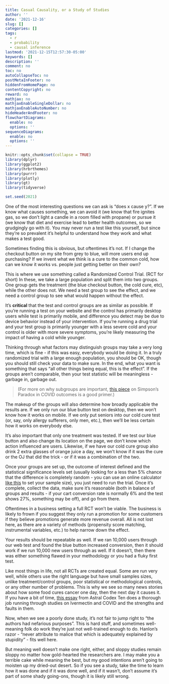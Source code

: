 ```yaml
---
title: Casual Causality, or a Study of Studies
author: ''
date: '2021-12-16'
slug: []
categories: []
tags:
  - r
  - probability
  - causal inference
lastmod: '2021-12-15T12:57:30-05:00'
keywords: []
description: ''
comment: no
toc: no
autoCollapseToc: no
postMetaInFooter: no
hiddenFromHomePage: no
contentCopyright: no
reward: no
mathjax: no
mathjaxEnableSingleDollar: no
mathjaxEnableAutoNumber: no
hideHeaderAndFooter: no
flowchartDiagrams:
  enable: no
  options: ''
sequenceDiagrams:
  enable: no
  options: ''
---
```


```r
knitr::opts_chunk$set(collapse = TRUE)
library(dplyr)
library(ggplot2)
library(hrbrthemes)
library(purrr)
library(plotly)
library(gt)
library(tidyverse)

set.seed(2021)
```
One of the most interesting questions we can ask is "does x cause y?". If we know what causes something, we can avoid it (we know that fire ignites gas, so we don't light a candle in a room filled with propane) or pursue it (we know that diet and exercise lead to better health outcomes, so we grudgingly go with it). You may never run a test like this yourself, but since they're so prevalent it's helpful to understand how they work and what makes a test good.

Sometimes finding this is obvious, but oftentimes it's not. If I change the checkout button on my site from grey to blue, will more users end up purchasing? If we invent what we think is a cure to the common cold, how can we know it works vs. people just getting better on their own?

This is where we use something called a Randomized Control Trial. (RCT for short) In these, we take a large population and split them into two groups. One group gets the treatment (the blue checkout button, the cold cure, etc), while the other does not. We need a test group to see the effect, and we need a control group to see what would happen without the effect.

It's **critical** that the test and control groups are as similar as possible. If you're running a test on your website and the control has primarily desktop users while test is primarily mobile, and difference you detect may be due to device behavior instead of your intervention. If you're running a drug trial and your test group is primarily younger with a less severe cold and your control is older with more severe symptoms, you're likely measuring the impact of having a cold while younger. 

Thinking through what factors may distinguish groups may take a very long time, which is fine - if this was easy, everybody would be doing it. In a truly randomized trial with a large enough population, you should be OK, though you should still check your data to make sure. In the end, what you want is something that says "all other things being equal, this is the effect". If the groups aren't comparable, then your test statistic will be meaningless - garbage in, garbage out.

> (For more on why subgroups are important, [this piece](https://www.covid-datascience.com/post/simpson-s-paradox-strikes-again-refuting-reports-vaxxed-have-5x-case-fatality-rate-than-untaxed) on Simpson's Paradox in COVID outcomes is a good primer.)

The makeup of the groups will also determine how broadly applicable the results are. If we only run our blue button test on desktop, then we won't know how it works on mobile. If we only put seniors into our cold cure test (or, say, only allergy sufferers, only men, etc.), then we'll be less certain how it works on everybody else.

It's also important that only one treatment was tested. If we test our blue button and also change its location on the page, we don't know which action influenced are users. Likewise, if we have our cold cure group also drink 2 extra glasses of orange juice a day, we won't know if it was the cure or the OJ that did the trick - or if it was a combination of the two.

Once your groups are set up, the outcome of interest defined and the statistical significance levels set (usually looking for a less than 5% chance that the difference is completely random - you can use an online calculator [like this](https://www.stat.ubc.ca/~rollin/stats/ssize/n2.html) to set your sample size), you just need to run the trial. Once it's complete, collect the data, make sure it's reasonable (both in balance of groups and results - if your cart conversion rate is normally 6% and the test shows 27%, something may be off), and go from there.

Oftentimes in a business setting a full RCT won't be viable. The business is likely to frown if you suggest they only run a promotion for some customers if they believe promotions generate more revenue overall. All is not lost here, as there are a variety of methods (propensity score matching, instrumental variables, etc.) to help narrow down the effect.

Your results should be repeatable as well. If we ran 10,000 users through our web test and found the blue button increased conversion, then it should work if we run 10,000 new users through as well. If it doesn't, then there was either something flawed in your methodology or you had a fluky first test.

Like most things in life, not all RCTs are created equal. Some are run very well, while others use the right language but have small samples sizes, unlike treatment/control groups, poor statistical or methodological controls, or any other number of problems. This is why we see so many news stories about how some food cures cancer one day, then the next day it causes it. If you have a bit of time, [this essay](https://astralcodexten.substack.com/p/ivermectin-much-more-than-you-wanted) from Astral Codex Ten does a thorough job running through studies on Ivermectin and COVID and the strengths and faults in them.

Now, when we see a poorly done study, it's not fair to jump right to "the authors had nefarious purposes". This is hard stuff, and sometimes well-meaning folk do work they're just not well-trained enough to do. Hanlon's razor - "never attribute to malice that which is adequately explained by stupidity" - fits well here.

But meaning well doesn't make one right, either, and sloppy studies remain sloppy no matter how gold-hearted the researchers are. I may make you a terrible cake while meaning the best, but my good intentions aren't going to moisten up my dried-out desert. So if you see a study, take the time to learn how it was done and if it was done well, and if it wasn't, don't assume it's part of some shady going-ons, though it is likely still wrong.